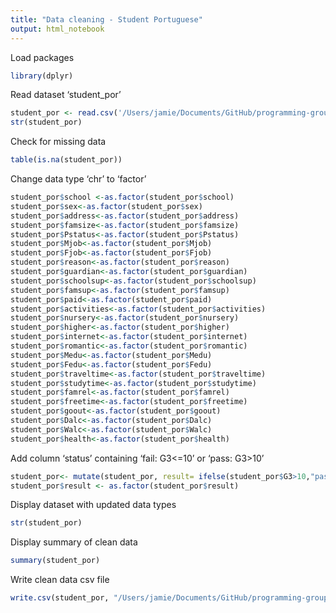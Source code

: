 ```yaml
---
title: "Data cleaning - Student Portuguese"
output: html_notebook
---
```


Load packages
```r
library(dplyr)
```

Read dataset 'student_por'
```r
student_por <- read.csv('/Users/jamie/Documents/GitHub/programming-group-project/data/student-por.csv', header = TRUE, sep = ";")
str(student_por)
```

Check for missing data
```r
table(is.na(student_por))
```

Change data type 'chr' to 'factor'
```r
student_por$school <-as.factor(student_por$school)
student_por$sex<-as.factor(student_por$sex)
student_por$address<-as.factor(student_por$address)
student_por$famsize<-as.factor(student_por$famsize)
student_por$Pstatus<-as.factor(student_por$Pstatus)
student_por$Mjob<-as.factor(student_por$Mjob)
student_por$Fjob<-as.factor(student_por$Fjob)
student_por$reason<-as.factor(student_por$reason)
student_por$guardian<-as.factor(student_por$guardian)
student_por$schoolsup<-as.factor(student_por$schoolsup)
student_por$famsup<-as.factor(student_por$famsup)
student_por$paid<-as.factor(student_por$paid)
student_por$activities<-as.factor(student_por$activities)
student_por$nursery<-as.factor(student_por$nursery)
student_por$higher<-as.factor(student_por$higher)
student_por$internet<-as.factor(student_por$internet)
student_por$romantic<-as.factor(student_por$romantic)
student_por$Medu<-as.factor(student_por$Medu)
student_por$Fedu<-as.factor(student_por$Fedu)
student_por$traveltime<-as.factor(student_por$traveltime)
student_por$studytime<-as.factor(student_por$studytime)
student_por$famrel<-as.factor(student_por$famrel)
student_por$freetime<-as.factor(student_por$freetime)
student_por$goout<-as.factor(student_por$goout)
student_por$Dalc<-as.factor(student_por$Dalc)
student_por$Walc<-as.factor(student_por$Walc)
student_por$health<-as.factor(student_por$health)
```


Add column 'status' containing 'fail: G3<=10' or 'pass: G3>10'
```r
student_por<- mutate(student_por, result= ifelse(student_por$G3>10,"pass","fail"))
student_por$result <- as.factor(student_por$result)
```


Display dataset with updated data types
```r
str(student_por)
```


Display summary of clean data
```r
summary(student_por)
```

Write clean data csv file
```r
write.csv(student_por, "/Users/jamie/Documents/GitHub/programming-group-project/data/student-por_v3.csv")
```

